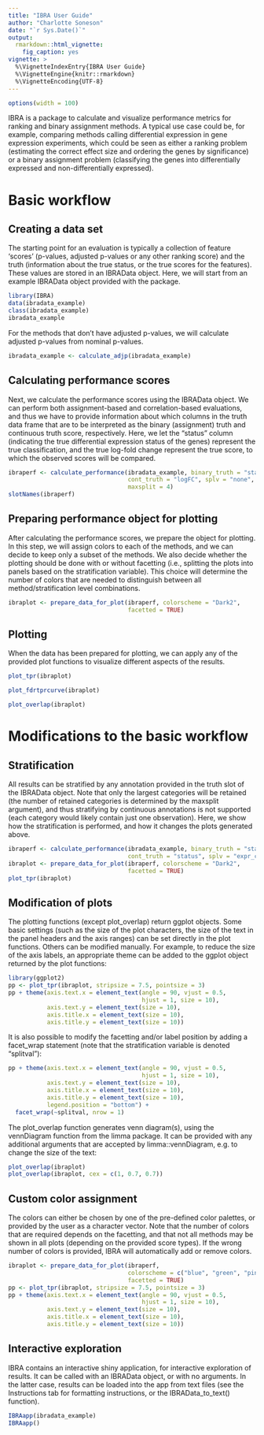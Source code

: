 ```yaml
---
title: "IBRA User Guide"
author: "Charlotte Soneson"
date: "`r Sys.Date()`"
output:
  rmarkdown::html_vignette:
    fig_caption: yes
vignette: >
  %\VignetteIndexEntry{IBRA User Guide}
  %\VignetteEngine{knitr::rmarkdown}
  %\VignetteEncoding{UTF-8}
---
```


```r
options(width = 100)
```

IBRA is a package to calculate and visualize performance metrics for ranking and
binary assignment methods. A typical use case could be, for example, comparing
methods calling differential expression in gene expression experiments, which
could be seen as either a ranking problem (estimating the correct effect size
and ordering the genes by significance) or a binary assignment problem
(classifying the genes into differentially expressed and non-differentially
expressed).

# Basic workflow
## Creating a data set
The starting point for an evaluation is typically a collection of feature
'scores' (p-values, adjusted p-values or any other ranking score) and the truth
(information about the true status, or the true scores for the features). These
values are stored in an IBRAData object. Here, we will start from an example
IBRAData object provided with the package.

```r
library(IBRA)
data(ibradata_example)
class(ibradata_example)
ibradata_example
```

For the methods that don't have adjusted p-values, we will calculate adjusted
p-values from nominal p-values.

```r
ibradata_example <- calculate_adjp(ibradata_example)
```


## Calculating performance scores
Next, we calculate the performance scores using the IBRAData object. We can
perform both assignment-based and correlation-based evaluations, and thus we
have to provide information about which columns in the truth data frame that are
to be interpreted as the binary (assignment) truth and continuous truth score,
respectively. Here, we let the "status" column (indicating the true differential
expression status of the genes) represent the true classification, and the true
log-fold change represent the true score, to which the observed scores will be
compared.

```r
ibraperf <- calculate_performance(ibradata_example, binary_truth = "status", 
                                  cont_truth = "logFC", splv = "none",
                                  maxsplit = 4)
slotNames(ibraperf)
```

## Preparing performance object for plotting
After calculating the performance scores, we prepare the object for plotting. In
this step, we will assign colors to each of the methods, and we can decide to
keep only a subset of the methods. We also decide whether the plotting should be
done with or without facetting (i.e., splitting the plots into panels based on
the stratification variable). This choice will determine the number of colors
that are needed to distinguish between all method/stratification level
combinations.

```r
ibraplot <- prepare_data_for_plot(ibraperf, colorscheme = "Dark2", 
                                  facetted = TRUE)
```

## Plotting
When the data has been prepared for plotting, we can apply any of the provided
plot functions to visualize different aspects of the results.

```r
plot_tpr(ibraplot)
```

```r
plot_fdrtprcurve(ibraplot)
```

```r
plot_overlap(ibraplot)
```

# Modifications to the basic workflow
## Stratification
All results can be stratified by any annotation provided in the truth slot of
the IBRAData object. Note that only the largest categories will be retained (the
number of retained categories is determined by the maxsplit argument), and thus
stratifying by continuous annotations is not supported (each category would
likely contain just one observation). Here, we show how the stratification is
performed, and how it changes the plots generated above.

```r
ibraperf <- calculate_performance(ibradata_example, binary_truth = "status", 
                                  cont_truth = "status", splv = "expr_cat")
ibraplot <- prepare_data_for_plot(ibraperf, colorscheme = "Dark2", 
                                  facetted = TRUE)
plot_tpr(ibraplot)
```

## Modification of plots

The plotting functions (except plot_overlap) return ggplot objects. Some basic
settings (such as the size of the plot characters, the size of the text in the
panel headers and the axis ranges) can be set directly in the plot functions.
Others can be modified manually. For example, to reduce the size of the axis
labels, an appropriate theme can be added to the ggplot object returned by the
plot functions:

```r
library(ggplot2)
pp <- plot_tpr(ibraplot, stripsize = 7.5, pointsize = 3)
pp + theme(axis.text.x = element_text(angle = 90, vjust = 0.5,
                                      hjust = 1, size = 10),
           axis.text.y = element_text(size = 10),
           axis.title.x = element_text(size = 10),
           axis.title.y = element_text(size = 10))
```

It is also possible to modify the facetting and/or label position by adding a
facet_wrap statement (note that the stratification variable is denoted
"splitval"):

```r
pp + theme(axis.text.x = element_text(angle = 90, vjust = 0.5,
                                      hjust = 1, size = 10),
           axis.text.y = element_text(size = 10),
           axis.title.x = element_text(size = 10),
           axis.title.y = element_text(size = 10),
           legend.position = "bottom") +
  facet_wrap(~splitval, nrow = 1)
```

The plot_overlap function generates venn diagram(s), using the vennDiagram
function from the limma package. It can be provided with any additional
arguments that are accepted by limma::vennDiagram, e.g. to change the size of
the text:

```r
plot_overlap(ibraplot)
plot_overlap(ibraplot, cex = c(1, 0.7, 0.7))
```

## Custom color assignment
The colors can either be chosen by one of the pre-defined color palettes, or
provided by the user as a character vector. Note that the number of colors that
are required depends on the facetting, and that not all methods may be shown in
all plots (depending on the provided score types). If the wrong number of colors
is provided, IBRA will automatically add or remove colors.

```r
ibraplot <- prepare_data_for_plot(ibraperf, 
                                  colorscheme = c("blue", "green", "pink"), 
                                  facetted = TRUE)
pp <- plot_tpr(ibraplot, stripsize = 7.5, pointsize = 3)
pp + theme(axis.text.x = element_text(angle = 90, vjust = 0.5,
                                      hjust = 1, size = 10),
           axis.text.y = element_text(size = 10),
           axis.title.x = element_text(size = 10),
           axis.title.y = element_text(size = 10))
```

## Interactive exploration
IBRA contains an interactive shiny application, for interactive exploration of
results. It can be called with an IBRAData object, or with no arguments. In the
latter case, results can be loaded into the app from text files (see the
Instructions tab for formatting instructions, or the IBRAData_to_text()
function).

```r
IBRAapp(ibradata_example)
IBRAapp()
```

